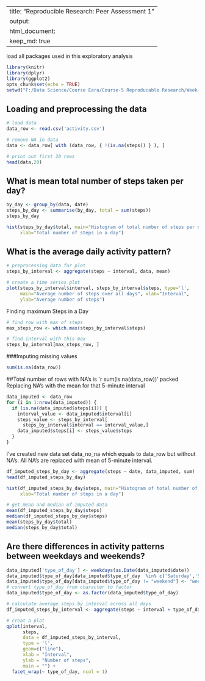 
---
title: "Reproducible Research: Peer Assessment 1"
output: 
  html_document:
    keep_md: true
---

load all packages used in this exploratory analysis
```{r loding pacakge and set the global functionality}
library(knitr)
library(dplyr)
library(ggplot2)
opts_chunk$set(echo = TRUE)
setwd("F:/Data Science/Course Eara/Course-5 Reproducable Research/Week-2/Project")
```
## Loading and preprocessing the data
```{r Loading data}
# load data
data_row <- read.csv('activity.csv')

# remove NA in data
data <- data_row[ with (data_row, { !(is.na(steps)) } ), ]

# print out first 20 rows
head(data,20)
```

## What is mean total number of steps taken per day?

```{r mean total number of Steps Taken}
by_day <- group_by(data, date)
steps_by_day <- summarise(by_day, total = sum(steps))
steps_by_day
```
```{r creating a histogram}
hist(steps_by_day$total, main="Histogram of total number of steps per day", 
     xlab="Total number of steps in a day")
```

## What is the average daily activity pattern?


```{r activity Patren}
# preprocessing data for plot
steps_by_interval <- aggregate(steps ~ interval, data, mean)

# create a time series plot 
plot(steps_by_interval$interval, steps_by_interval$steps, type='l', 
     main="Average number of steps over all days", xlab="Interval", 
     ylab="Average number of steps")
```

Finding maximum Steps in a Day
```{r finding max steps in a day}
# find row with max of steps
max_steps_row <- which.max(steps_by_interval$steps)

# find interval with this max
steps_by_interval[max_steps_row, ]
```


###Imputing missing values
```{r inputing missing Values}
sum(is.na(data_row))
```

##Total number of rows with NA's is `r sum(is.na(data_row))'
packed Replacing NA's with the mean for that 5-minute interval

```{r replacing NA with the mean for that 5-minute interval}
data_imputed <- data_row
for (i in 1:nrow(data_imputed)) {
  if (is.na(data_imputed$steps[i])) {
    interval_value <- data_imputed$interval[i]
    steps_value <- steps_by_interval[
      steps_by_interval$interval == interval_value,]
    data_imputed$steps[i] <- steps_value$steps
  }
}
```
I've created new data set data_no_na which equals to data_row but without NA's. All NA's are replaced with mean of 5-minute interval.
```{r }
df_imputed_steps_by_day <- aggregate(steps ~ date, data_imputed, sum)
head(df_imputed_steps_by_day)
```

```{r }

hist(df_imputed_steps_by_day$steps, main="Histogram of total number of steps per day (imputed)", 
     xlab="Total number of steps in a day")
```

```{r}
# get mean and median of imputed data
mean(df_imputed_steps_by_day$steps)
median(df_imputed_steps_by_day$steps)
mean(steps_by_day$total)
median(steps_by_day$total)
```

## Are there differences in activity patterns between weekdays and weekends?
```{r}
data_imputed['type_of_day'] <- weekdays(as.Date(data_imputed$date))
data_imputed$type_of_day[data_imputed$type_of_day  %in% c('Saturday','Sunday') ] <- "weekend"
data_imputed$type_of_day[data_imputed$type_of_day != "weekend"] <- "weekday"
# convert type_of_day from character to factor
data_imputed$type_of_day <- as.factor(data_imputed$type_of_day)

# calculate average steps by interval across all days
df_imputed_steps_by_interval <- aggregate(steps ~ interval + type_of_day, data_imputed, mean)

# creat a plot
qplot(interval, 
      steps, 
      data = df_imputed_steps_by_interval, 
      type = 'l', 
      geom=c("line"),
      xlab = "Interval", 
      ylab = "Number of steps", 
      main = "") +
  facet_wrap(~ type_of_day, ncol = 1)
```